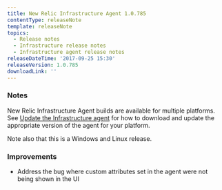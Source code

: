```yaml
---
title: New Relic Infrastructure Agent 1.0.785
contentType: releaseNote
template: releaseNote
topics:
  - Release notes
  - Infrastructure release notes
  - Infrastructure agent release notes
releaseDateTime: '2017-09-25 15:30'
releaseVersion: 1.0.785
downloadLink: ''
---
```


### Notes

New Relic Infrastructure Agent builds are available for multiple platforms. See [Update the Infrastructure agent](https://docs.newrelic.com/docs/infrastructure/new-relic-infrastructure/installation/update-infrastructure-agent) for how to download and update the appropriate version of the agent for your platform.

Note also that this is a Windows and Linux release.

### Improvements

* Address the bug where custom attributes set in the agent were not being shown in the UI
